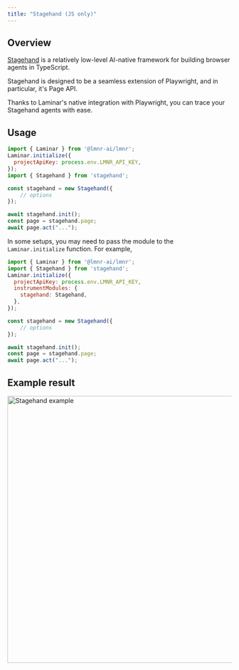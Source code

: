 ```yaml
---
title: "Stagehand (JS only)"
---
```


## Overview

[Stagehand](https://github.com/browserbase/stagehand) is a relatively low-level AI-native framework for building browser agents in TypeScript.

Stagehand is designed to be a seamless extension of Playwright, and in particular, it's Page API.

Thanks to Laminar's native integration with Playwright, you can trace your Stagehand agents with ease.

## Usage

```javascript
import { Laminar } from '@lmnr-ai/lmnr';
Laminar.initialize({
  projectApiKey: process.env.LMNR_API_KEY,
});
import { Stagehand } from 'stagehand';

const stagehand = new Stagehand({
    // options
});

await stagehand.init();
const page = stagehand.page;
await page.act("...");
```

In some setups, you may need to pass the module to the `Laminar.initialize` function. For example,

```javascript
import { Laminar } from '@lmnr-ai/lmnr';
import { Stagehand } from 'stagehand';
Laminar.initialize({
  projectApiKey: process.env.LMNR_API_KEY,
  instrumentModules: {
    stagehand: Stagehand,
  },
});

const stagehand = new Stagehand({
    // options
});

await stagehand.init();
const page = stagehand.page;
await page.act("...");
```

## Example result

<Frame caption="An example trace for page.act('go to Laminar pricing page')">
<img width="600" src="/images/traces/stagehand.png" alt="Stagehand example" />
</Frame>
